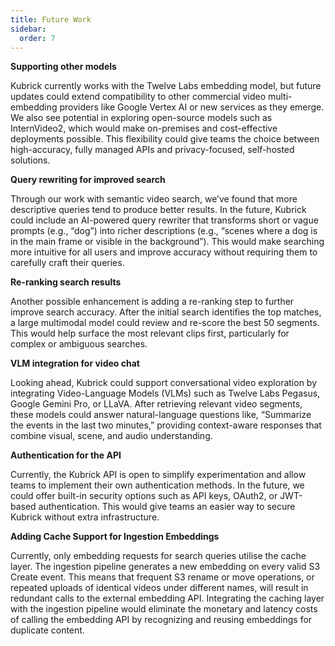 ```yaml
---
title: Future Work
sidebar:
  order: 7
---
```


**Supporting other models**

Kubrick currently works with the Twelve Labs embedding model, but future updates
could extend compatibility to other commercial video multi-embedding providers
like Google Vertex AI or new services as they emerge. We also see potential in
exploring open-source models such as InternVideo2, which would make on-premises
and cost-effective deployments possible. This flexibility could give teams the
choice between high-accuracy, fully managed APIs and privacy-focused,
self-hosted solutions.

**Query rewriting for improved search**

Through our work with semantic video search, we’ve found that more descriptive
queries tend to produce better results. In the future, Kubrick could include an
AI-powered query rewriter that transforms short or vague prompts (e.g., “dog”)
into richer descriptions (e.g., “scenes where a dog is in the main frame or
visible in the background”). This would make searching more intuitive for all
users and improve accuracy without requiring them to carefully craft their
queries.

**Re-ranking search results**

Another possible enhancement is adding a re-ranking step to further improve
search accuracy. After the initial search identifies the top matches, a large
multimodal model could review and re-score the best 50 segments. This would help
surface the most relevant clips first, particularly for complex or ambiguous
searches.

**VLM integration for video chat**

Looking ahead, Kubrick could support conversational video exploration by
integrating Video-Language Models (VLMs) such as Twelve Labs Pegasus, Google
Gemini Pro, or LLaVA. After retrieving relevant video segments, these models
could answer natural-language questions like, “Summarize the events in the last
two minutes,” providing context-aware responses that combine visual, scene, and
audio understanding.

**Authentication for the API**

Currently, the Kubrick API is open to simplify experimentation and allow teams
to implement their own authentication methods. In the future, we could offer
built-in security options such as API keys, OAuth2, or JWT-based authentication.
This would give teams an easier way to secure Kubrick without extra
infrastructure.

**Adding Cache Support for Ingestion Embeddings**

Currently, only embedding requests for search queries utilise the cache layer.
The ingestion pipeline generates a new embedding on every valid S3 Create event.
This means that frequent S3 rename or move operations, or repeated uploads of
identical videos under different names, will result in redundant calls to the
external embedding API. Integrating the caching layer with the ingestion
pipeline would eliminate the monetary and latency costs of calling the embedding
API by recognizing and reusing embeddings for duplicate content.
